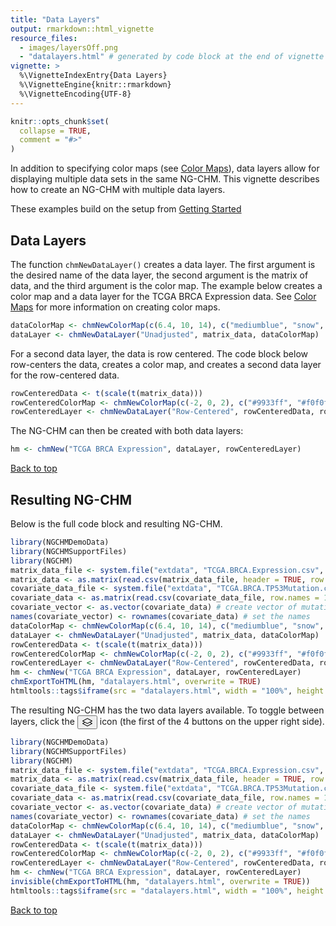 ```yaml
---
title: "Data Layers"
output: rmarkdown::html_vignette
resource_files:
  - images/layersOff.png
  - "datalayers.html" # generated by code block at the end of vignette and displayed in an iframe
vignette: >
  %\VignetteIndexEntry{Data Layers}
  %\VignetteEngine{knitr::rmarkdown}
  %\VignetteEncoding{UTF-8}
---
```


```r
knitr::opts_chunk$set(
  collapse = TRUE,
  comment = "#>"
)
```

In addition to specifying color maps (see [Color Maps](color-maps.html)), data layers allow
for displaying multiple data sets in the same NG-CHM. This vignette
describes how to create an NG-CHM with multiple data layers.

These examples build on the setup from [Getting Started](getting-started.html)

## Data Layers

The function `chmNewDataLayer()` creates a data layer. The first argument is the desired name of the data layer,
the second argument is the matrix of data, and the third argument is the color map.
The example below creates a color map and a data layer for the TCGA BRCA Expression data.
See [Color Maps](color-maps.html) for more information on creating color maps.

```r
dataColorMap <- chmNewColorMap(c(6.4, 10, 14), c("mediumblue", "snow", "firebrick"))
dataLayer <- chmNewDataLayer("Unadjusted", matrix_data, dataColorMap)
```

For a second data layer, the data is row centered. The code block below
row-centers the data, creates a color map, and creates a second data layer for the row-centered data.

```r
rowCenteredData <- t(scale(t(matrix_data)))
rowCenteredColorMap <- chmNewColorMap(c(-2, 0, 2), c("#9933ff", "#f0f0f0", "#228B22"))
rowCenteredLayer <- chmNewDataLayer("Row-Centered", rowCenteredData, rowCenteredColorMap)
```

The NG-CHM can then be created with both data layers:

```r
hm <- chmNew("TCGA BRCA Expression", dataLayer, rowCenteredLayer)
```

[Back to top](#)

## Resulting NG-CHM

Below is the full code block and resulting NG-CHM.

```r
library(NGCHMDemoData)
library(NGCHMSupportFiles)
library(NGCHM)
matrix_data_file <- system.file("extdata", "TCGA.BRCA.Expression.csv", package = "NGCHMDemoData")
matrix_data <- as.matrix(read.csv(matrix_data_file, header = TRUE, row.names = 1, check.names = FALSE, stringsAsFactors = FALSE))
covariate_data_file <- system.file("extdata", "TCGA.BRCA.TP53Mutation.csv", package = "NGCHMDemoData")
covariate_data <- as.matrix(read.csv(covariate_data_file, row.names = 1, check.names = FALSE, stringsAsFactors = FALSE))
covariate_vector <- as.vector(covariate_data) # create vector of mutation data
names(covariate_vector) <- rownames(covariate_data) # set the names
dataColorMap <- chmNewColorMap(c(6.4, 10, 14), c("mediumblue", "snow", "firebrick"))
dataLayer <- chmNewDataLayer("Unadjusted", matrix_data, dataColorMap)
rowCenteredData <- t(scale(t(matrix_data)))
rowCenteredColorMap <- chmNewColorMap(c(-2, 0, 2), c("#9933ff", "#f0f0f0", "#228B22"))
rowCenteredLayer <- chmNewDataLayer("Row-Centered", rowCenteredData, rowCenteredColorMap)
hm <- chmNew("TCGA BRCA Expression", dataLayer, rowCenteredLayer)
chmExportToHTML(hm, "datalayers.html", overwrite = TRUE)
htmltools::tags$iframe(src = "datalayers.html", width = "100%", height = 700)
```


<!-- svg symbol symbol taken from NG-CHM viewer:
     https://github.com/MD-Anderson-Bioinformatics/NG-CHM/blob/main/NGCHM/WebContent/icons.svg?short_path=fffa0d9
-->

<svg style="display:none;">
  <symbol id="icon-layers" xmlns="http://www.w3.org/2000/svg" fill="currentColor" class="bi bi-layers" viewBox="0 0 16 16">
    <path d="M8.235 1.559a.5.5 0 0 0-.47 0l-7.5 4a.5.5 0 0 0 0 .882L3.188 8 .264 9.559a.5.5 0 0 0 0 .882l7.5 4a.5.5 0 0 0 .47 0l7.5-4a.5.5 0 0 0 0-.882L12.813 8l2.922-1.559a.5.5 0 0 0 0-.882l-7.5-4zm3.515 7.008L14.438 10 8 13.433 1.562 10 4.25 8.567l3.515 1.874a.5.5 0 0 0 .47 0l3.515-1.874zM8 9.433 1.562 6 8 2.567 14.438 6 8 9.433z"/>
  </symbol>
</svg>

The resulting NG-CHM has the two data layers available. To toggle between layers, click the
<button class="fromViewer">
  <svg style="width:16px;height:16px;vertical-align:middle;" viewBox="0 0 16 16">
    <use xlink:href="#icon-layers"></use>
  </svg>
</button>
icon (the first of the 4 buttons on the upper right side).

```r
library(NGCHMDemoData)
library(NGCHMSupportFiles)
library(NGCHM)
matrix_data_file <- system.file("extdata", "TCGA.BRCA.Expression.csv", package = "NGCHMDemoData")
matrix_data <- as.matrix(read.csv(matrix_data_file, header = TRUE, row.names = 1, check.names = FALSE, stringsAsFactors = FALSE))
covariate_data_file <- system.file("extdata", "TCGA.BRCA.TP53Mutation.csv", package = "NGCHMDemoData")
covariate_data <- as.matrix(read.csv(covariate_data_file, row.names = 1, check.names = FALSE, stringsAsFactors = FALSE))
covariate_vector <- as.vector(covariate_data) # create vector of mutation data
names(covariate_vector) <- rownames(covariate_data) # set the names
dataColorMap <- chmNewColorMap(c(6.4, 10, 14), c("mediumblue", "snow", "firebrick"))
dataLayer <- chmNewDataLayer("Unadjusted", matrix_data, dataColorMap)
rowCenteredData <- t(scale(t(matrix_data)))
rowCenteredColorMap <- chmNewColorMap(c(-2, 0, 2), c("#9933ff", "#f0f0f0", "#228B22"))
rowCenteredLayer <- chmNewDataLayer("Row-Centered", rowCenteredData, rowCenteredColorMap)
hm <- chmNew("TCGA BRCA Expression", dataLayer, rowCenteredLayer)
invisible(chmExportToHTML(hm, "datalayers.html", overwrite = TRUE))
htmltools::tags$iframe(src = "datalayers.html", width = "100%", height = 700)
```

[Back to top](#)
